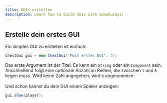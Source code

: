 ```yaml
---
title: GUIs erstellen
description: Learn how to build GUIs with SomeGuiApi!
---
```


## Erstelle dein erstes GUI

Ein simples GUI zu erstellen ist einfach:

```java
ChestGui gui = new ChestGui("Mein erstes GUI", 3);
```

Das erste Argument ist der Titel. Es kann ein `String` oder ein `Component` sein.
Anschließend folgt eine optionale Anzahl an Reihen, die zwischen `1` und `6` liegen muss.
Wird keine Zahl angegeben, wird `6` angenommen.\
\
Und schon kannst du dein GUI einem Spieler anzeigen:

```java
gui.show(player);
```
